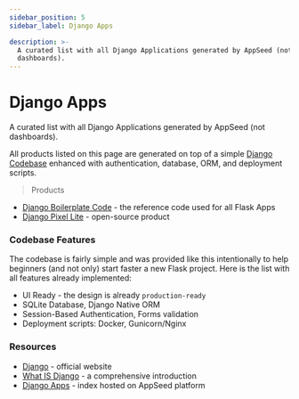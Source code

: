 ```yaml
---
sidebar_position: 5
sidebar_label: Django Apps

description: >-
  A curated list with all Django Applications generated by AppSeed (not
  dashboards).
---
```


# Django Apps

<SubHeading>A curated list with all Django Applications generated by AppSeed (not dashboards).</SubHeading>

All products listed on this page are generated on top of a simple [Django Codebase](../../boilerplate-code/starters/django.mdx) enhanced with authentication, database, ORM, and deployment scripts.&#x20;

> Products

- [Django Boilerplate Code](../../boilerplate-code/starters/django-dashboard.mdx) - the reference code used for all Flask Apps
- [Django Pixel Lite](pixel-lite.mdx) - open-source product

### Codebase Features

The codebase is fairly simple and was provided like this intentionally to help beginners (and not only) start faster a new Flask project. Here is the list with all features already implemented:

- UI Ready - the design is already `production-ready`
- SQLite Database, Django Native ORM
- Session-Based Authentication, Forms validation
- Deployment scripts: Docker, Gunicorn/Nginx

### Resources

- [Django](https://www.djangoproject.com/) - official website
- [What IS Django](../../content/what-is/django.mdx) - a comprehensive introduction&#x20;
- [Django Apps](https://appseed.us/django) - index hosted on AppSeed platform
